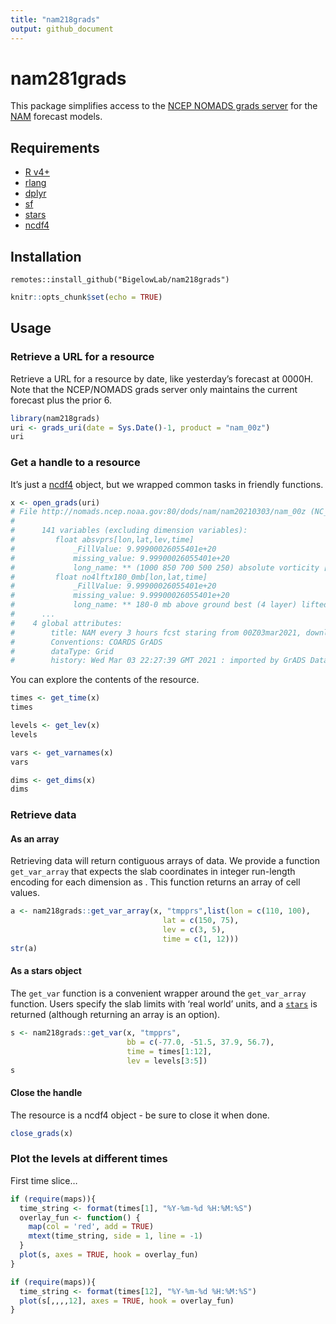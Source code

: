 ```yaml
---
title: "nam218grads"
output: github_document
---
```


# nam281grads

This package simplifies access to the [NCEP NOMADS grads server](http://nomads.ncep.noaa.gov:80/dods/nam) for the [NAM](https://www.ncdc.noaa.gov/data-access/model-data/model-datasets/north-american-mesoscale-forecast-system-nam) forecast models.

## Requirements

 + [R v4+](https://www.r-project.org/)
 + [rlang](https://CRAN.R-project.org/package=rlang)
 + [dplyr](https://CRAN.R-project.org/package=dplyr)
 + [sf](https://CRAN.R-project.org/package=sf)
 + [stars](https://CRAN.R-project.org/package=stars)
 + [ncdf4](https://CRAN.R-project.org/package=ncdf4)

## Installation

```
remotes::install_github("BigelowLab/nam218grads")
```

```r
knitr::opts_chunk$set(echo = TRUE)
```

## Usage

### Retrieve a URL for a resource

Retrieve a URL for a resource by date, like yesterday's forecast at 0000H. Note that the
NCEP/NOMADS grads server only maintains the current forecast plus the prior 6.

```r
library(nam218grads)
uri <- grads_uri(date = Sys.Date()-1, product = "nam_00z")
uri
```

### Get a handle to a resource

It's just a [ncdf4](https://CRAN.R-project.org/package=ncdf4) object, but we wrapped common
tasks in friendly functions.

```r
x <- open_grads(uri)
# File http://nomads.ncep.noaa.gov:80/dods/nam/nam20210303/nam_00z (NC_FORMAT_CLASSIC):
# 
#      141 variables (excluding dimension variables):
#         float absvprs[lon,lat,lev,time]   
#             _FillValue: 9.99900026055401e+20
#             missing_value: 9.99900026055401e+20
#             long_name: ** (1000 850 700 500 250) absolute vorticity [1/s] 
#         float no4lftx180_0mb[lon,lat,time]   
#             _FillValue: 9.99900026055401e+20
#             missing_value: 9.99900026055401e+20
#             long_name: ** 180-0 mb above ground best (4 layer) lifted index [k] 
#      ...
#    4 global attributes:
#        title: NAM every 3 hours fcst staring from 00Z03mar2021, download Mar 03 02:38 UTC
#        Conventions: COARDS GrADS
#        dataType: Grid
#        history: Wed Mar 03 22:27:39 GMT 2021 : imported by GrADS Data Server 2.0
```

You can explore the contents of the resource.

```r
times <- get_time(x)
times
```

```r
levels <- get_lev(x)
levels
```

```r
vars <- get_varnames(x)
vars
```

```r
dims <- get_dims(x)
dims
```


### Retrieve data

#### As an array
Retrieving data will return contiguous arrays of data. We provide a function `get_var_array` that expects the slab coordinates in integer run-length encoding for each dimension as \code{[start_index, count]}. This function returns an array of cell values.

```r
a <- nam218grads::get_var_array(x, "tmpprs",list(lon = c(110, 100),
                                  lat = c(150, 75),
                                  lev = c(3, 5),
                                  time = c(1, 12)))
str(a)
```


#### As a stars object
The `get_var` function is a convenient wrapper around the `get_var_array` function.  Users specify the slab limits with 'real world' units, and a [`stars`](https://r-spatial.github.io/stars/) is returned (although returning an array is an option).

```r
s <- nam218grads::get_var(x, "tmpprs",
                          bb = c(-77.0, -51.5, 37.9, 56.7),
                          time = times[1:12],
                          lev = levels[3:5])
s
```

#### Close the handle

The resource is a ncdf4 object - be sure to close it when done.

```r
close_grads(x)
```

### Plot the levels at different times

First time slice...

```r
if (require(maps)){
  time_string <- format(times[1], "%Y-%m-%d %H:%M:%S")
  overlay_fun <- function() {
    map(col = 'red', add = TRUE)
    mtext(time_string, side = 1, line = -1)
  }
  plot(s, axes = TRUE, hook = overlay_fun)
}
```

```r
if (require(maps)){
  time_string <- format(times[12], "%Y-%m-%d %H:%M:%S")
  plot(s[,,,,12], axes = TRUE, hook = overlay_fun)
}
```

